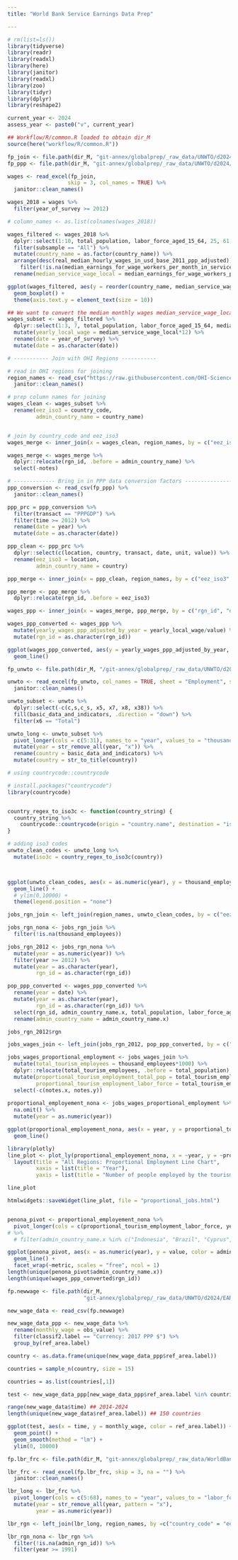 ```yaml
---
title: "World Bank Service Earnings Data Prep"

---
```



```r
# rm(list=ls())
library(tidyverse)
library(readr)
library(readxl)
library(here)
library(janitor)
library(readxl)
library(zoo)
library(tidyr)
library(dplyr)
library(reshape2)
```


```r
current_year <- 2024
assess_year <- paste0("v", current_year)

## Workflow/R/common.R loaded to obtain dir_M 
source(here("workflow/R/common.R"))

fp_join <- file.path(dir_M, "git-annex/globalprep/_raw_data/UNWTO/d2024/join_database_w_definitions.xlsx")
fp_ppp <- file.path(dir_M, "git-annex/globalprep/_raw_data/UNWTO/d2024/SNA_TABLE4_27062024190625956.csv")

wages <- read_excel(fp_join, 
                   skip = 3, col_names = TRUE) %>% 
  janitor::clean_names()

wages_2018 = wages %>% 
  filter(year_of_survey >= 2012)

# column_names <- as.list(colnames(wages_2018))

wages_filtered <- wages_2018 %>%  
  dplyr::select(1:10, total_population, labor_force_aged_15_64, 25, 61, 66, 72:74, 75, 79, 81, 83) %>% 
  filter(subsample == "All") %>% 
  mutate(country_name = as.factor(country_name)) %>% 
  arrange(desc(real_median_hourly_wages_in_usd_base_2011_ppp_adjusted)) %>% 
    filter(!is.na(median_earnings_for_wage_workers_per_month_in_service_local_nominal_currency)) %>% 
  rename(median_service_wage_local = median_earnings_for_wage_workers_per_month_in_service_local_nominal_currency )

ggplot(wages_filtered, aes(y = reorder(country_name, median_service_wage_local), x = median_service_wage_local)) +
  geom_boxplot() + 
  theme(axis.text.y = element_text(size = 10))

## We want to convert the median monthly wages median_service_wage_local for each country for each year 
wages_subset <- wages_filtered %>% 
  dplyr::select(1:3, 7, total_population, labor_force_aged_15_64, median_service_wage_local) %>% 
  mutate(yearly_local_wage = median_service_wage_local*12) %>% 
  rename(date = year_of_survey) %>% 
  mutate(date = as.character(date))

# ----------- Join with OHI Regions -----------

# read in OHI regions for joining
region_names <- read_csv("https://raw.githubusercontent.com/OHI-Science/ohi-global/draft/eez/spatial/regions_list.csv") %>% 
  janitor::clean_names()

# prep column names for joining
wages_clean <- wages_subset %>% 
  rename(eez_iso3 = country_code,
         admin_country_name = country_name)


# join by country_code and eez_iso3
wages_merge <- inner_join(x = wages_clean, region_names, by = c("eez_iso3", "admin_country_name"))

wages_merge <- wages_merge %>% 
  dplyr::relocate(rgn_id, .before = admin_country_name) %>% 
  select(-notes)

# ------------- Bring in in PPP data conversion factors ----------------
ppp_conversion <- read_csv(fp_ppp) %>% 
  janitor::clean_names()

ppp_prc = ppp_conversion %>% 
  filter(transact == "PPPGDP") %>% 
  filter(time >= 2012) %>% 
  rename(date = year) %>% 
  mutate(date = as.character(date))

ppp_clean <- ppp_prc %>% 
  dplyr::select(c(location, country, transact, date, unit, value)) %>% 
  rename(eez_iso3 = location,
         admin_country_name = country)

ppp_merge <- inner_join(x = ppp_clean, region_names, by = c("eez_iso3", "admin_country_name"))

ppp_merge <- ppp_merge %>% 
  dplyr::relocate(rgn_id, .before = eez_iso3)

wages_ppp <- inner_join(x = wages_merge, ppp_merge, by = c("rgn_id", "date"))

wages_ppp_converted <- wages_ppp %>% 
  mutate(yearly_wages_ppp_adjusted_by_year = yearly_local_wage/value) %>% 
  mutate(rgn_id = as.character(rgn_id))

ggplot(wages_ppp_converted, aes(y = yearly_wages_ppp_adjusted_by_year, x = as.numeric(date), color = rgn_id)) + 
  geom_line()
```

```r
fp_unwto <- file.path(dir_M, "/git-annex/globalprep/_raw_data/UNWTO/d2024/unwto-all-data-download_0.xlsx")

unwto <- read_excel(fp_unwto, col_names = TRUE, sheet = "Employment", skip = 2, na = c("..")) %>% 
  janitor::clean_names()

unwto_subset <- unwto %>% 
  dplyr::select(-c(c,s,c_s, x5, x7, x8, x38)) %>% 
  fill(basic_data_and_indicators, .direction = "down") %>% 
  filter(x6 == "Total")

unwto_long <- unwto_subset %>% 
  pivot_longer(cols = c(5:31), names_to = "year", values_to = "thousand_employees") %>% 
  mutate(year = str_remove_all(year, "x")) %>% 
  rename(country = basic_data_and_indicators) %>% 
  mutate(country = str_to_title(country))

# using countrycode::countrycode

# install.packages("countrycode")
library(countrycode)


country_regex_to_iso3c <- function(country_string) {
  country_string %>%
    countrycode::countrycode(origin = "country.name", destination = "iso3c", origin_regex = TRUE)
}

# adding iso3 codes
unwto_clean_codes <- unwto_long %>% 
  mutate(iso3c = country_regex_to_iso3c(country))



ggplot(unwto_clean_codes, aes(x = as.numeric(year), y = thousand_employees, color = country)) + 
  geom_line() + 
  # ylim(0,10000) +
  theme(legend.position = "none")

jobs_rgn_join <- left_join(region_names, unwto_clean_codes, by = c("eez_iso3" = "iso3c"))

jobs_rgn_nona <- jobs_rgn_join %>% 
  filter(!is.na(thousand_employees))

jobs_rgn_2012 <- jobs_rgn_nona %>% 
  mutate(year = as.numeric(year)) %>% 
  filter(year >= 2012) %>% 
  mutate(year = as.character(year),
         rgn_id = as.character(rgn_id))

pop_ppp_converted <- wages_ppp_converted %>% 
  rename(year = date) %>%
  mutate(year = as.character(year),
         rgn_id = as.character(rgn_id)) %>% 
  select(rgn_id, admin_country_name.x, total_population, labor_force_aged_15_64, year, unit, yearly_wages_ppp_adjusted_by_year) %>% 
  rename(admin_country_name = admin_country_name.x)

jobs_rgn_2012$rgn

jobs_wages_join <- left_join(jobs_rgn_2012, pop_ppp_converted, by = c("rgn_id", "year"))

jobs_wages_proportional_employment <- jobs_wages_join %>% 
  mutate(total_tourism_employees = thousand_employees*1000) %>% 
  dplyr::relocate(total_tourism_employees, .before = total_population) %>% 
  mutate(proportional_tourism_employment_total_pop = total_tourism_employees/total_population,
         proportional_tourism_employment_labor_force = total_tourism_employees/labor_force_aged_15_64) %>% 
  select(-c(notes.x, notes.y))
  
proportional_employement_nona <- jobs_wages_proportional_employment %>% 
  na.omit() %>% 
  mutate(year = as.numeric(year))

ggplot(proportional_employement_nona, aes(x = year, y = proportional_tourism_employment_labor_force, color = rgn_id)) + 
  geom_line()

library(plotly)
line_plot <- plot_ly(proportional_employement_nona, x = ~year, y = ~proportional_tourism_employment_labor_force, color = ~admin_country_name.x, type = "scatter", mode = "lines") %>%
  layout(title = "All Regions: Proportional Employment Line Chart", 
         xaxis = list(title = "Year"),
         yaxis = list(title = "Number of people employed by the tourism sector"))

line_plot

htmlwidgets::saveWidget(line_plot, file = "proportional_jobs.html")


penona_pivot <- proportional_employement_nona %>% 
  pivot_longer(cols = c(proportional_tourism_employment_labor_force, yearly_wages_ppp_adjusted_by_year), names_to = "metric", values_to = "value") 
# %>% 
  # filter(admin_country_name.x %in% c("Indonesia", "Brazil", "Cyprus", "Argentina", "India"))

ggplot(penona_pivot, aes(x = as.numeric(year), y = value, color = admin_country_name.x)) +
  geom_line() + 
  facet_wrap(~metric, scales = "free", ncol = 1)
length(unique(penona_pivot$admin_country_name.x))
length(unique(wages_ppp_converted$rgn_id))
```

```r
fp.newwage <- file.path(dir_M,
                        "git-annex/globalprep/_raw_data/UNWTO/d2024/EAR_4MTH_SEX_ECO_CUR_NB_A-filtered-2024-06-28.csv")

new_wage_data <- read_csv(fp.newwage)

new_wage_data_ppp <- new_wage_data %>% 
  rename(monthly_wage = obs_value) %>% 
  filter(classif2.label == "Currency: 2017 PPP $") %>% 
  group_by(ref_area.label) 

country <- as.data.frame(unique(new_wage_data_ppp$ref_area.label))

countries = sample_n(country, size = 15)

countries = as.list(countries[,1])

test <- new_wage_data_ppp[new_wage_data_ppp$ref_area.label %in% countries[,1], ]

range(new_wage_data$time) ## 2014-2024 
length(unique(new_wage_data$ref_area.label)) ## 150 countries

ggplot(test, aes(x = time, y = monthly_wage, color = ref_area.label)) + 
  geom_point() + 
  geom_smooth(method = "lm") +
  ylim(0, 10000)
```


```r
fp.lbr_frc <- file.path(dir_M, "git-annex/globalprep/_raw_data/WorldBank/d2024/worldbank_labor_force_raw.xls")

lbr_frc <- read_excel(fp.lbr_frc, skip = 3, na = "") %>% 
  janitor::clean_names()

lbr_long <- lbr_frc %>% 
  pivot_longer(cols = c(5:68), names_to = "year", values_to = "labor_force") %>% 
  mutate(year = str_remove_all(year, pattern = "x"),
         year = as.numeric(year))

lbr_rgn <- left_join(lbr_long, region_names, by =c("country_code" = "eez_iso3"))

lbr_rgn_nona <- lbr_rgn %>% 
  filter(!is.na(admin_rgn_id)) %>% 
  filter(year >= 1991)
```

